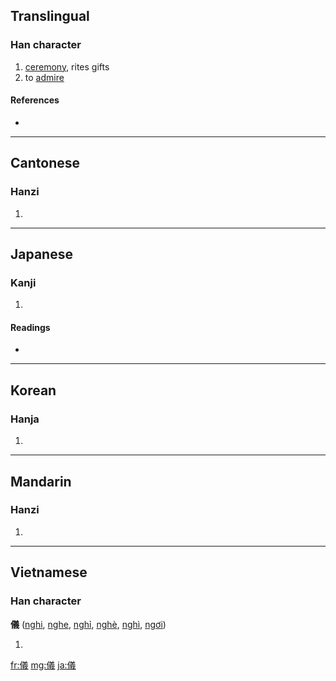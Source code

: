 {{also|仪}}
==Translingual==

===Han character===
{{Han char|rn=9|rad=人|as=13|sn=15|four=2825<sub>3</sub>|canj=人廿土戈 (OTGI)|ids=⿰[[亻]][[義]]}}

# [[ceremony]], rites gifts
# to [[admire]]

====References====
* {{Han ref|kx=0118.210|dkj=01172|dj=0251.050|hdz=10228.020|uh=5100|ud=20736|bh=BBF6|bd=48118}}

----

==Cantonese==

===Hanzi===
{{yue-hanzi|jyut=|y=yi4|sim=仪}}

# {{defn|Cantonese}}

----

==Japanese==

===Kanji===
{{ja-kanji|grade=c|rs=人13}}

# {{defn|Japanese}}

====Readings====
* {{ja-readings|on=[[ぎ]] (gi)|kun=[[よい]] (yoi), [[のり]] (nori)}}

----

==Korean==

===Hanja===
{{ko-hanja|hangeul=의|rv=ui|mr=ŭi}}

# {{defn|Korean}}

----

==Mandarin==

===Hanzi===
{{cmn-hanzi|sim=仪|pin=[[yí]] ([[yi2]])|wg=i<sup>2</sup>}}

# {{defn|Mandarin}}

----

==Vietnamese==

===Han character===
'''儀''' ([[nghi]], [[nghe]], [[nghỉ]], [[nghè]], [[nghì]], [[ngơi]])

# {{defn|Vietnamese}}

[[fr:儀]]
[[mg:儀]]
[[ja:儀]]